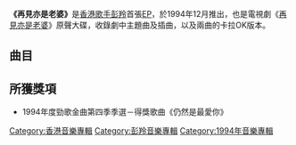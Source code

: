 {{Album infobox | <!-- See Wikipedia:WikiProject_Albums -->
| Name        = 再見亦是老婆
| Type        = EP
| Artist      = [[彭羚|彭羚]]
| Cover       = Cass Phang 再見亦是老婆.jpg
| Released    = 1994年12月
| Recorded    = 1994年
| Genre       = 粵語
| Length      = 17:50
| Label       = [[百代唱片_(香港)|百代唱片]]
| Last album  = [[未完的小說|未完的小說]]<br />(1994年7月28日)
| This album  = '''再見亦是老婆'''<br />(1994年12月)
| Next album  = [[如夢初醒|如夢初醒]]<br />(1995年1月19日)
}}

'''《再見亦是老婆》'''是[[香港|香港]][[歌手|歌手]][[彭羚|彭羚]]首張[[EP|EP]]，於1994年12月推出，也是電視劇《[[再見亦是老婆|再見亦是老婆]]》原聲大碟，收錄劇中主題曲及插曲，以及兩曲的卡拉OK版本。

==曲目==
{{Tracklist
| collapsed = 
| headline = 
| font_size = 
| total_length = 17:50

| extra_column =

| title1 = 仍然是最愛你
| music1 = [[張宇|張宇]]
| lyrics1 = [[張美賢|張美賢]]
| arranger1 = [[Alex_San|Alex San]]
| producer1 = [[鍾定一|鍾定一]]
| longnote1 = 國語主題曲為[[張宇|張宇]]的《妳不會懂》<br>無綫電視劇《[[再見亦是老婆|再見亦是老婆]]》粵語主題曲
| length1 = 4:15

| title2 = 愛你愛到太傷痛
| music2 = [[陳容森|三木]]
| lyrics2 = 三木
| arranger2 = [[王雙駿|王雙駿]]
| producer2 = [[巫啟賢|巫啟賢]]
| note2 = [[巫啟賢|巫啟賢]]合唱
| longnote2 = 無綫電視劇《[[再見亦是老婆|再見亦是老婆]]》插曲
| length2 = 4:39

| title3 = 仍然是最愛你
| music3 = 張宇
| lyrics3 = 
| arranger3 = Alex San
| producer3 = 鍾定一
| note3 = 卡拉OK伴唱版
| longnote3 = 
| length3 = 4:15

| title4 = 愛你愛到太傷痛
| music4 = 三木
| lyrics4 = 
| arranger4 = 王雙駿
| producer4 = 巫啟賢
| note4 = 卡拉OK伴唱版
| longnote4 = 
| length4 = 4:40
}}

== 所獲獎項 ==
*1994年度勁歌金曲第四季季選－得獎歌曲《仍然是最愛你》

{{彭羚}}

[[Category:香港音樂專輯|Category:香港音樂專輯]]
[[Category:彭羚音樂專輯|Category:彭羚音樂專輯]]
[[Category:1994年音樂專輯|Category:1994年音樂專輯]]